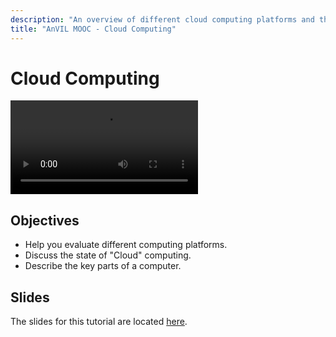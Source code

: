 ```yaml
---
description: "An overview of different cloud computing platforms and the state of cloud computing."
title: "AnVIL MOOC - Cloud Computing"
---
```


# Cloud Computing

<Video
  src="https://www.youtube.com/embed/AUCsYjU4Hus"
  title="Cloud Computing"
/>

## Objectives

- Help you evaluate different computing platforms.
- Discuss the state of "Cloud" computing.
- Describe the key parts of a computer.

## Slides

The slides for this tutorial are located [here](https://docs.google.com/presentation/d/17o_u4Bp-89A9-wuGY0sAIvgzwXs4IB0rGbMVTKDjM8E).
